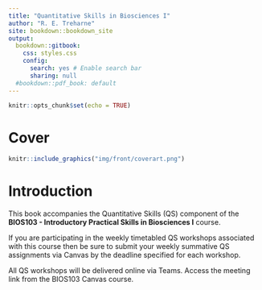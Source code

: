 ```yaml
---
title: "Quantitative Skills in Biosciences I"
author: "R. E. Treharne"
site: bookdown::bookdown_site
output:
  bookdown::gitbook:
    css: styles.css
    config:
      search: yes # Enable search bar
      sharing: null
  #bookdown::pdf_book: default
---
```



```r
knitr::opts_chunk$set(echo = TRUE)

```

# Cover{.unnumbered .ignore}


```r
knitr::include_graphics("img/front/coverart.png")
```

# Introduction {.unnumbered}

This book accompanies the Quantitative Skills (QS) component of the **BIOS103 - Introductory Practical Skills in Biosciences I** course.

If you are participating in the weekly timetabled QS workshops associated with this course then be sure to submit your weekly summative QS assignments via Canvas by the deadline specified for each workshop.

All QS workshops will be delivered online via Teams. Access the meeting link from the BIOS103 Canvas course.
